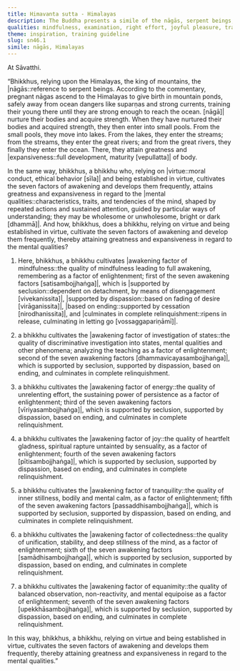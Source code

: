 ```yaml
---
title: Himavanta sutta - Himalayas
description: The Buddha presents a simile of the nāgās, serpent beings, who rely on the Himalayas to nurture their bodies and acquire strength before entering the ocean, as a metaphor for the bhikkhu cultivating the seven factors of awakening to attain greatness and expansiveness of mental qualities.
qualities: mindfulness, examination, right effort, joyful pleasure, tranquility, collectedness, equanimity, cultivation, ethical conduct
theme: inspiration, training guideline
slug: sn46.1
simile: nāgās, Himalayas
---
```


At Sāvatthi.

“Bhikkhus, relying upon the Himalayas, the king of mountains, the |nāgās::reference to serpent beings. According to the commentary, pregnant nāgas ascend to the Himalayas to give birth in mountain ponds, safely away from ocean dangers like suparṇas and strong currents, training their young there until they are strong enough to reach the ocean. [nāgā]| nurture their bodies and acquire strength. When they have nurtured their bodies and acquired strength, they then enter into small pools. From the small pools, they move into lakes. From the lakes, they enter the streams; from the streams, they enter the great rivers; and from the great rivers, they finally they enter the ocean. There, they attain greatness and |expansiveness::full development, maturity [vepullatta]| of body.

In the same way, bhikkhus, a bhikkhu who, relying on |virtue::moral conduct, ethical behavior [sīla]| and being established in virtue, cultivates the seven factors of awakening and develops them frequently, attains greatness and expansiveness in regard to the |mental qualities::characteristics, traits, and tendencies of the mind, shaped by repeated actions and sustained attention, guided by particular ways of understanding; they may be wholesome or unwholesome, bright or dark [dhammā]|. And how, bhikkhus, does a bhikkhu, relying on virtue and being established in virtue, cultivate the seven factors of awakening and develop them frequently, thereby attaining greatness and expansiveness in regard to the mental qualities?

1) Here, bhikkhus, a bhikkhu cultivates |awakening factor of mindfulness::the quality of mindfulness leading to full awakening, remembering as a factor of enlightenment; first of the seven awakening factors [satisambojjhaṅga]|, which is |supported by seclusion::dependent on detachment, by means of disengagement [vivekanissita]|, |supported by dispassion::based on fading of desire [virāganissita]|, |based on ending::supported by cessation [nirodhanissita]|, and |culminates in complete relinquishment::ripens in release, culminating in letting go [vossaggapariṇāmī]|.

2) a bhikkhu cultivates the |awakening factor of investigation of states::the quality of discriminative investigation into states, mental qualities and other phenomena; analyzing the teaching as a factor of enlightenment; second of the seven awakening factors [dhammavicayasambojjhaṅga]|, which is supported by seclusion, supported by dispassion, based on ending, and culminates in complete relinquishment.

3) a bhikkhu cultivates the |awakening factor of energy::the quality of unrelenting effort, the sustaining power of persistence as a factor of enlightenment; third of the seven awakening factors [vīriyasambojjhaṅga]|, which is supported by seclusion, supported by dispassion, based on ending, and culminates in complete relinquishment.

4) a bhikkhu cultivates the |awakening factor of joy::the quality of heartfelt gladness, spiritual rapture untainted by sensuality, as a factor of enlightenment; fourth of the seven awakening factors [pītisambojjhaṅga]|, which is supported by seclusion, supported by dispassion, based on ending, and culminates in complete relinquishment.

5) a bhikkhu cultivates the |awakening factor of tranquility::the quality of inner stillness, bodily and mental calm, as a factor of enlightenment; fifth of the seven awakening factors [passaddhisambojjhaṅga]|, which is supported by seclusion, supported by dispassion, based on ending, and culminates in complete relinquishment.

6) a bhikkhu cultivates the |awakening factor of collectedness::the quality of unification, stability, and deep stillness of the mind, as a factor of enlightenment; sixth of the seven awakening factors [samādhisambojjhaṅga]|, which is supported by seclusion, supported by dispassion, based on ending, and culminates in complete relinquishment.

7) a bhikkhu cultivates the |awakening factor of equanimity::the quality of balanced observation, non-reactivity, and mental equipoise as a factor of enlightenment; seventh of the seven awakening factors [upekkhāsambojjhaṅga]|, which is supported by seclusion, supported by dispassion, based on ending, and culminates in complete relinquishment.

In this way, bhikkhus, a bhikkhu, relying on virtue and being established in virtue, cultivates the seven factors of awakening and develops them frequently, thereby attaining greatness and expansiveness in regard to the mental qualities.”